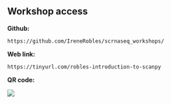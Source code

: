 ## Workshop access

**Github:**

`https://github.com/IreneRobles/scrnaseq_workshops/`

**Web link:**

`https://tinyurl.com/robles-introduction-to-scanpy`

**QR code:**

![](figures/robles-introduction-to-scanpy-400.png)